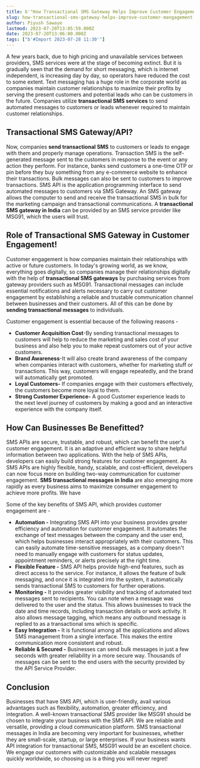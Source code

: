 ```yaml
---
title: b'"How Transactional SMS Gateway Helps Improve Customer Engagement"'
slug: how-transactional-sms-gateway-helps-improve-customer-mangagement
author: Piyush Sawaye
lastmod: 2023-07-20T13:05:59.000Z
date: 2023-07-20T13:06:00.000Z
tags: ["b'#Import 2023-07-28 11:30'"]
---
```


A few years back, due to high pricing and unavailable services between providers, SMS services were at the stage of becoming extinct. But it is gradually seen that the demand for short messaging, which is internet independent, is increasing day by day, so operators have reduced the cost to some extent. Text messaging has a huge role in the corporate world as companies maintain customer relationships to maximize their profits by serving the present customers and potential leads who can be customers in the future. Companies utilize **transactional SMS services** to send automated messages to customers or leads whenever required to maintain customer relationships.

**Transactional SMS Gateway/API?**
----------------------------------

Now, companies **send transactional SMS** to customers or leads to engage with them and properly manage operations. Transaction SMS is the self-generated message sent to the customers in response to the event or any action they perform. For instance, banks send customers a one-time OTP or pin before they buy something from any e-commerce website to enhance their transactions. Bulk messages can also be sent to customers to improve transactions. SMS API is the application programming interface to send automated messages to customers via SMS Gateway. An SMS gateway allows the computer to send and receive the transactional SMS in bulk for the marketing campaign and transactional communications. A **transactional SMS gateway in India** can be provided by an SMS service provider like MSG91, which the users will trust.

**Role of Transactional SMS Gateway in Customer Engagement!**
-------------------------------------------------------------

Customer engagement is how companies maintain their relationships with active or future customers. In today's growing world, as we know, everything goes digitally, so companies manage their relationships digitally with the help of **transactional SMS gateways** by purchasing services from gateway providers such as MSG91. Transactional messages can include essential notifications and alerts necessary to carry out customer engagement by establishing a reliable and trustable communication channel between businesses and their customers. All of this can be done by **sending transactional messages** to individuals.

Customer engagement is essential because of the following reasons -

* **Customer Acquisition Cost**-By sending transactional messages to customers will help to reduce the marketing and sales cost of your business and also help you to make repeat customers out of your active customers.
* **Brand Awareness**-It will also create brand awareness of the company when companies interact with customers, whether for marketing stuff or transactions. This way, customers will engage repeatedly, and the brand will automatically get promoted.
* **Loyal Customers-** If companies engage with their customers effectively, the customers become more loyal to them.
* **Strong Customer Experience-** A good Customer experience leads to the next level journey of customers by making a good and an interactive experience with the company itself.

**How Can Businesses Be Benefitted?**
-------------------------------------

SMS APIs are secure, trustable, and robust, which can benefit the user's customer engagement. It is an adaptive and efficient way to share helpful information between two applications. With the help of SMS APIs, developers can easily build strong features for customer engagement. As SMS APIs are highly flexible, handy, scalable, and cost-efficient, developers can now focus more on building two-way communication for customer engagement. **SMS transactional messages in India** are also emerging more rapidly as every business aims to maximize consumer engagement to achieve more profits. We have

Some of the key benefits of SMS API, which provides customer engagement are -

* **Automation -** Integrating SMS API into your business provides greater efficiency and automation for customer engagement. It automates the exchange of text messages between the company and the user end, which helps businesses interact appropriately with their customers. This can easily automate time-sensitive messages, as a company doesn't need to manually engage with customers for status updates, appointment reminders, or alerts precisely at the right time.
* **Flexible Feature -** SMS API helps provide high-end features, such as direct access to the service. For instance, it allows the feature of bulk messaging, and once it is integrated into the system, it automatically sends transactional SMS to customers for further operations.
* **Monitoring -** It provides greater visibility and tracking of automated text messages sent to recipients. You can note when a message was delivered to the user and the status. This allows businesses to track the date and time records, including transaction details or work activity. It also allows message tagging, which means any outbound message is replied to as a transactional sms which is specific.
* **Easy Integration -** It is functional among all the applications and allows SMS management from a single interface. This makes the entire communication more consistent and robust.
* **Reliable & Secured -** Businesses can send bulk messages in just a few seconds with greater reliability in a more secure way. Thousands of messages can be sent to the end users with the security provided by the API Service Provider.

**Conclusion**
--------------

Businesses that have SMS API, which is user-friendly, avail various advantages such as flexibility, automation, greater efficiency, and integration. A well-known transactional SMS provider like MSG91 should be chosen to integrate your business with the SMS API. We are reliable and versatile, providing a cloud communication platform. SMS transactional messages in India are becoming very important for businesses, whether they are small-scale, startup, or large enterprises. If your business wants API integration for transactional SMS, MSG91 would be an excellent choice. We engage our customers with customizable and scalable messages quickly worldwide, so choosing us is a thing you will never regret!

